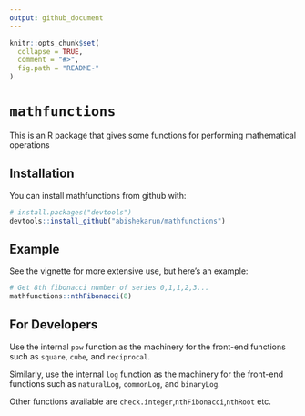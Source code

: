 ```yaml
---
output: github_document
---
```



```r
knitr::opts_chunk$set(
  collapse = TRUE,
  comment = "#>",
  fig.path = "README-"
)
```

# `mathfunctions`

This is an R package that gives some functions for performing mathematical operations

## Installation

You can install mathfunctions from github with:

```r
# install.packages("devtools")
devtools::install_github("abishekarun/mathfunctions")
```

## Example

See the vignette for more extensive use, but here's an example:

```r
# Get 8th fibonacci number of series 0,1,1,2,3...
mathfunctions::nthFibonacci(8) 
```

## For Developers

Use the internal `pow` function as the machinery for the front-end functions such as `square`, `cube`, and `reciprocal`. 

Similarly, use the internal `log` function as the machinery for the front-end functions such as `naturalLog`, `commonLog`, and `binaryLog`. 

Other functions available are `check.integer`,`nthFibonacci`,`nthRoot` etc.


